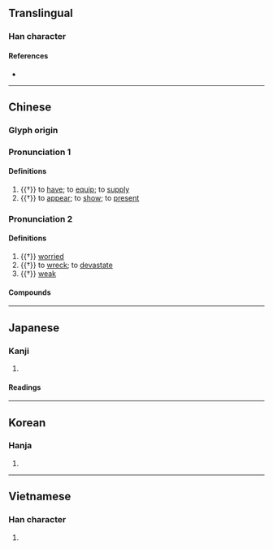 {{character info}}
==Translingual==

===Han character===
{{Han char|rn=9|rad=人|as=12|sn=14|four=27247|canj=OSND|ids=⿰亻孱}}

====References====
* {{Han ref|kx=0116.280|dkj=01103|dj=0248.060|hdz=10222.110|uh=50DD|ud=20701|bh=E0F7|bd=57591}}

----

==Chinese==
{{zh-forms}}

===Glyph origin===
{{Han etym}}

===Pronunciation 1===
{{zh-pron
|m=zhuàn
|c=zaan6
|mc=2
|oc=2
|cat=v
}}

====Definitions====
{{zh-hanzi}}

# {{†}} to [[have]]; to [[equip]]; to [[supply]]
# {{†}} to [[appear]]; to [[show]]; to [[present]]

===Pronunciation 2===
{{zh-pron
|m=chán
|c=saan4
|mc=1
|oc=1
|cat=a
}}

====Definitions====
{{zh-hanzi}}

# {{†}} [[worried]]
# {{†}} to [[wreck]]; to [[devastate]]
# {{†}} [[weak]]

====Compounds====
{{zh-der|僝僽|自僝自僽}}

----

==Japanese==

===Kanji===
{{ja-kanji|grade=|rs=人12}}

# {{rfdef|ja|sort=人12}}

====Readings====
{{ja-readings|on=さん, ぜん|kun=そな-える, ののし-る, あらわ-す}}

----

==Korean==

===Hanja===
{{ko-hanja|hangeul=잔|rv=jan|mr=chan}}

# {{rfdef|ko|sort=人12}}

----

==Vietnamese==

===Han character===
{{vi-readings|rs=人12
|hanviet=sạn
}}

# {{rfdef|vi|sort=人12}}